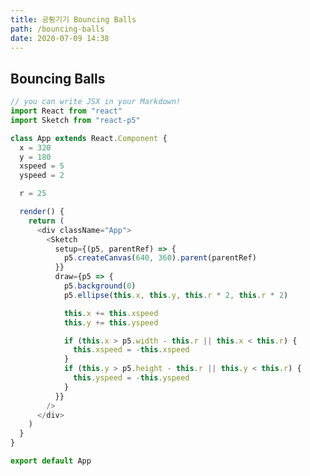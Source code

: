 ```yaml
---
title: 공튕기기 Bouncing Balls
path: /bouncing-balls
date: 2020-07-09 14:38
---
```


## Bouncing Balls


<P53 />

```js
// you can write JSX in your Markdown!
import React from "react"
import Sketch from "react-p5"

class App extends React.Component {
  x = 320
  y = 180
  xspeed = 5
  yspeed = 2

  r = 25

  render() {
    return (
      <div className="App">
        <Sketch
          setup={(p5, parentRef) => {
            p5.createCanvas(640, 360).parent(parentRef)
          }}
          draw={p5 => {
            p5.background(0)
            p5.ellipse(this.x, this.y, this.r * 2, this.r * 2)

            this.x += this.xspeed
            this.y += this.yspeed

            if (this.x > p5.width - this.r || this.x < this.r) {
              this.xspeed = -this.xspeed
            }
            if (this.y > p5.height - this.r || this.y < this.r) {
              this.yspeed = -this.yspeed
            }
          }}
        />
      </div>
    )
  }
}

export default App
```
